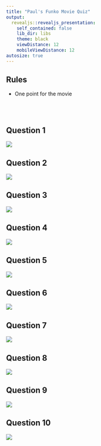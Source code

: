 ```yaml
---
title: "Paul's Funko Movie Quiz"
output:
  revealjs::revealjs_presentation:
    self_contained: false
    lib_dir: libs
    theme: black
    viewDistance: 12
    mobileViewDistance: 12
autosize: true
---
```


## Rules

- One point for the movie

<br /><br />

## Question 1
<img src="10.png"></img>

## Question 2
<img src="5.png"></img>

## Question 3
<img src="3.png"></img>

## Question 4
<img src="4.png"></img>

## Question 5
<img src="2.png"></img>

## Question 6
<img src="6.png"></img>

## Question 7
<img src="7.png"></img>

## Question 8
<img src="8.png"></img>

## Question 9
<img src="9.png"></img>

## Question 10
<img src="1.png"></img>

